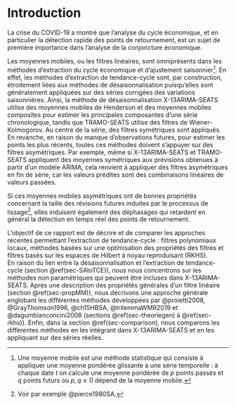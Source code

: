 # Introduction {-}

La crise du COVID-19 a montré que l’analyse du cycle économique, et en particulier la détection rapide des points de retournement, est un sujet de première importance dans l'analyse de la conjoncture économique. 

Les moyennes mobiles, ou les filtres linéaires, sont omniprésents dans les méthodes d'extraction du cycle économique et d'ajustement saisonnier^[
Une moyenne mobile est une méthode statistique qui consiste à appliquer une moyenne pondérée glissante à une série temporelle : à chaque date $t$ on calcule une moyenne pondérée de $p$ points passés et $q$ points futurs où $p,q\geq0$ dépend de la moyenne mobile.
]. 
En effet, les méthodes d’extraction de tendance-cycle sont, par construction, étroitement liées aux méthodes de désaisonnalisation puisqu’elles sont généralement appliquées sur des séries corrigées des variations saisonnières. 
Ainsi, la méthode de désaisonnalisation X-13ARIMA-SEATS utilise des moyennes mobiles de Henderson et des moyennes mobiles composites pour estimer les principales composantes d'une série chronologique, tandis que TRAMO-SEATS utilise des filtres de Wiener-Kolmogorov. 
Au centre de la série, des filtres symétriques sont appliqués. 
En revanche, en raison du manque d’observations futures, pour estimer les points les plus récents, toutes ces méthodes doivent s'appuyer sur des filtres asymétriques. 
Par exemple, même si X-13ARIMA-SEATS et TRAMO-SEATS appliquent des moyennes symétriques aux prévisions obtenues à partir d'un modèle ARIMA, cela renvient à appliquer des filtres asymétriques en fin de série, car les valeurs prédites sont des combinaisons linéaires de valeurs passées. 

Si ces moyennes mobiles asymétriques ont de bonnes propriétés concernant la taille des révisions futures induites par le processus de lissage^[Voir par exemple @pierce1980SA.], elles induisent également des déphasages qui retardent en général la détection en temps réel des points de retournement.


L'objectif de ce rapport est de décrire et de comparer les approches récentes permettant l’extraction de tendance-cycle : filtres polynomiaux locaux, méthodes basées sur une optimisation des propriétés des filtres et filtres basés sur les espaces de Hilbert à noyau reproduisant (RKHS).  
En raison du lien entre la désaisonnalisation et l'extraction de tendance-cycle (section \@ref(sec-SAtoTCE)), nous nous concentrons sur les méthodes non paramétriques qui peuvent être incluses dans X-13ARIMA-SEATS.
Après une description des propriétés générales d'un filtre linéaire (section \@ref(sec-propMM)), nous décrivons une approche générale englobant les différentes méthodes développées par @proietti2008, @GrayThomson1996, @ch15HBSA, @trilemmaWMR2019 et @dagumbianconcini2008 (sections \@ref(sec-theoriegen) à \@ref(sec-rkhs)).
Enfin, dans la section \@ref(sec-comparison), nous comparons les différentes méthodes en les intégrant dans X-13ARIMA-SEATS et en les appliquant sur des séries réelles.



    
\newpage



